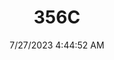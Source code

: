 ---
width: 5805
height: 3870
title: 356C
description: Red on Black 1965 Porsche 356C Coupe shot in Austin, TX.
date: 7/27/2023 4:44:52 AM
cameraMake: Sony
cameraModel: ILCE-7M3
lens: E 35-150mm F2.0-F2.8 A058
settingsfStop: f/2.8
settingsISO: ISO 500
settingsShutter: 1/160
settingsFocalLength: 150 mm
---
